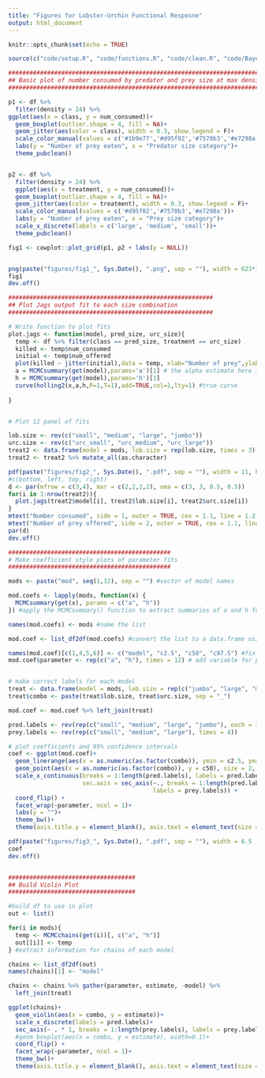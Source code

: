 ```yaml
---
title: "Figures for Lobster-Urchin Functional Resposne"
output: html_document
---
```


```r
knitr::opts_chunk$set(echo = TRUE)
```

```r

source(c("code/setup.R", "code/functions.R", "code/clean.R", "code/Bayesian_Jags.R"))

```


```r

###############################################################################
## Basic plot of number consumed by predator and prey size at max density
##############################################################################

p1 <- df %>%
  filter(density > 24) %>%
ggplot(aes(x = class, y = num_consumed))+
  geom_boxplot(outlier.shape = 4, fill = NA)+
  geom_jitter(aes(color = class), width = 0.3, show.legend = F)+
  scale_color_manual(values = c('#1b9e77','#d95f02','#7570b3','#e7298a'))+
  labs(y = "Number of prey eaten", x = "Predator size category")+
  theme_pubclean()


p2 <- df %>%
  filter(density > 24) %>%
  ggplot(aes(x = treatment, y = num_consumed))+
  geom_boxplot(outlier.shape = 4, fill = NA)+
  geom_jitter(aes(color = treatment), width = 0.3, show.legend = F)+
  scale_color_manual(values = c('#d95f02','#7570b3','#e7298a'))+
  labs(y = "Number of prey eaten", x = "Prey size category")+
  scale_x_discrete(labels = c('large', 'medium', 'small'))+
  theme_pubclean()

fig1 <- cowplot::plot_grid(p1, p2 + labs(y = NULL))


png(paste("figures/fig1_", Sys.Date(), ".png", sep = ""), width = 623*1.2, height = 369*1.2)
fig1
dev.off()
```

```r

##########################################################
## Plot Jags output fit to each size combination
##########################################################

# Write function to plot fits
plot.jags <- function(model, pred_size, urc_size){
  temp <- df %>% filter(class == pred_size, treatment == urc_size)
  killed <- temp$num_consumed
  initial <- temp$num_offered
  plot(killed ~ jitter(initial),data = temp, xlab="Number of prey",ylab="Number consumed", ylim = c(0,26), main = paste(pred_size, "lobster", "-", strsplit(urc_size, "_")[[1]][2], "urchins"))
  a = MCMCsummary(get(model),params='a')[1] # the alpha estimate here is often bounding up against zero
  h = MCMCsummary(get(model),params='h')[1]
  curve(holling2(x,a,h,P=1,T=1),add=TRUE,col=1,lty=1) #true curve
  
}


# Plot 12 panel of fits

lob.size <- rev(c("small", "medium", "large", "jumbo"))
urc.size <- rev(c("urc_small", "urc_medium", "urc_large"))
treat2 <- data.frame(model = mods, lob.size = rep(lob.size, times = 3), urc.size = rep(urc.size, each = 4))
treat2 <- treat2 %>% mutate_all(as.character)

pdf(paste("figures/fig2_", Sys.Date(), ".pdf", sep = ""), width = 11, height = 7)
#c(bottom, left, top, right)
d <- par(mfrow = c(3,4), mar = c(2,2,2,2), oma = c(3, 3, 0.5, 0.5))
for(i in 1:nrow(treat2)){
  plot.jags(treat2$model[i], treat2$lob.size[i], treat2$urc.size[i])
}
mtext("Number consumed", side = 1, outer = TRUE, cex = 1.1, line = 1.2, font =2)
mtext("Number of prey offered", side = 2, outer = TRUE, cex = 1.1, line = 1.2, font = 2)
par(d)
dev.off()

```

```r

##############################################
# Make coefficient style plots of parameter fits
##############################################

mods <- paste("mod", seq(1,12), sep = "") #vector of model names

mod.coefs <- lapply(mods, function(x) {
  MCMCsummary(get(x), params = c("a", "h"))
}) #apply the MCMCsummary() function to extract summaries of a and h for each model

names(mod.coefs) <- mods #name the list 

mod.coef <- list_df2df(mod.coefs) #convert the list to a data.frame using the nifty qdap package function

names(mod.coef)[c(1,4,5,6)] <- c("model", "c2.5", "c50", "c97.5") #fix the name
mod.coef$parameter <- rep(c("a", "h"), times = 12) # add variable for parameter


# make correct labels for each model
treat <- data.frame(model = mods, lob.size = rep(c("jumbo", "large", "medium", "small"), times = 3), urc.size = rep(c("large", "medium", "small"), each = 4))
treat$combo <- paste(treat$lob.size, treat$urc.size, sep = "_")

mod.coef <- mod.coef %>% left_join(treat)

pred.labels <- rev(rep(c("small", "medium", "large", "jumbo"), each = 3))
prey.labels <- rev(rep(c("small", "medium", "large"), times = 4))

# plot coefficients and 95% confidence intervals
coef <- ggplot(mod.coef)+
  geom_linerange(aes(x = as.numeric(as.factor(combo)), ymin = c2.5, ymax = c97.5), lwd = 1) +
  geom_point(aes(x = as.numeric(as.factor(combo)), y = c50), size = 2, lwd = 1, shape = 21)+
  scale_x_continuous(breaks = 1:length(pred.labels), labels = pred.labels, 
                     sec.axis = sec_axis(~., breaks = 1:length(pred.labels), 
                                         labels = prey.labels)) +
  coord_flip() +
  facet_wrap(~parameter, ncol = 1)+
  labs(y = "")+
  theme_bw()+
  theme(axis.title.y = element_blank(), axis.text = element_text(size = 12), axis.title = element_text(size = 14))

pdf(paste("figures/fig3_", Sys.Date(), ".pdf", sep = ""), width = 6.5 , height = 10)
coef
dev.off()


####################################
## Build Violin Plot
####################################

#build df to use in plot
out <- list()

for(i in mods){
  temp <- MCMCchains(get(i))[, c("a", "h")]
  out[[i]] <- temp
} #extract information for chains of each model

chains <- list_df2df(out)
names(chains)[1] <- "model"

chains <- chains %>% gather(parameter, estimate, -model) %>%
  left_join(treat)

ggplot(chains)+
  geom_violin(aes(x = combo, y = estimate))+
  scale_x_discrete(labels = pred.labels)+
  sec_axis(~ . * 1, breaks = 1:length(prey.labels), labels = prey.labels)+
  #geom_boxplot(aes(x = combo, y = estimate), width=0.1)+
  coord_flip() +
  facet_wrap(~parameter, ncol = 1)+
  theme_bw()+
  theme(axis.title.y = element_blank(), axis.text = element_text(size = 12), axis.title = element_text(size = 14))

```

